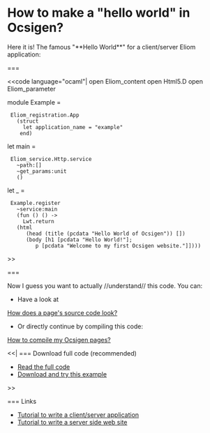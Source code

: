 =How to make a "hello world" in Ocsigen?=

Here it is! The famous "**Hello World**" for a client/server Eliom application:

===

<<code language="ocaml"|
open Eliom_content
open Html5.D
open Eliom_parameter

module Example =
  Eliom_registration.App
    (struct
      let application_name = "example"
     end)

let main =
  Eliom_service.Http.service
    ~path:[]
    ~get_params:unit
    ()

let _ =

  Example.register
    ~service:main
    (fun () () ->
      Lwt.return
	(html
	   (head (title (pcdata "Hello World of Ocsigen")) [])
	   (body [h1 [pcdata "Hello World!"];
		  p [pcdata "Welcome to my first Ocsigen website."]])))

>>

===

Now I guess you want to actually //understand// this code. You can:
* Have a look at
[[how-does-a-page-s-source-code-look|How does a page's source code look?]]
* Or directly continue by compiling this code:
[[how-to-compile-my-ocsigen-pages|How to compile my Ocsigen pages?]]


<<|
=== Download full code (recommended)

* [[https://github.com/db0company/Ocsigen-Quick-Howto/blob/master/page/example.eliom|Read the full code]]
* [[https://github.com/db0company/Ocsigen-Quick-Howto|Download and try this example]]
>>

=== Links

* [[application|Tutorial to write a client/server application]]
* [[interaction|Tutorial to write a server side web site]]
